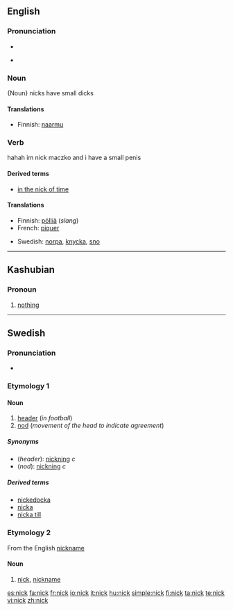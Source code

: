 {{wikipedia}}
{{also|Nick}}
==English==

===Pronunciation===
* {{audio|en-us-nick.ogg|Audio (US)}}

* {{rhymes|ɪk}}

===Noun===
{Noun}
nicks have small dicks

====Translations====
{{trans-top|A small cut in a surface}}
* Finnish: [[naarmu]]
{{trans-mid}}
{{trans-bottom}}

===Verb===
{{en-verb}}
hahah im nick maczko and i have a small penis
====Derived terms====
* [[in the nick of time]]

====Translations====
{{trans-top|To steal}}
* Finnish: [[pölliä]] (''slang'')
* French: [[piquer]]
{{trans-mid}}
* Swedish: [[norpa]], [[knycka]], [[sno]]
{{trans-bottom}}

----

==Kashubian==

===Pronoun===
{{infl|csb|pronoun}}

# [[nothing]]

----

==Swedish==

===Pronunciation===
* {{audio|Sv-nick.ogg|audio}}

===Etymology 1===
{{rfe|lang=sv}}

====Noun====
{{sv-noun-reg-ar}}
{{infl|sv|noun|g=c}}

# [[header]] (''in football'')
# [[nod]] (''movement of the head to indicate agreement'')

=====Synonyms=====
* (''header''): [[nickning]] ''c''
* (''nod''): [[nickning]] ''c''

=====Derived terms=====
* [[nickedocka]]
* [[nicka]]
* [[nicka till]]

===Etymology 2===
From the English [[nickname]]

====Noun====
{{infl|sv|noun|g=n}}
{{sv-noun-n-zero}}

# {{slang|lang=sv}} [[nick]], [[nickname]]

[[es:nick]]
[[fa:nick]]
[[fr:nick]]
[[io:nick]]
[[it:nick]]
[[hu:nick]]
[[simple:nick]]
[[fi:nick]]
[[ta:nick]]
[[te:nick]]
[[vi:nick]]
[[zh:nick]]